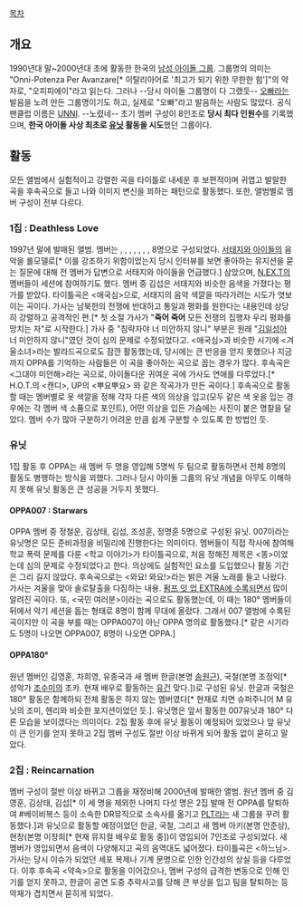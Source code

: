 [[목차]]


== 개요 ==
1990년대 말~2000년대 초에 활동한 한국의 [[보이밴드|남성 아이돌 그룹]]. 
그룹명의 의미는 "Onni-Potenza Per Avanzare[* 이탈리아어로 '최고가 되기 위한 무한한 힘']"의 약자로, "오피피에이"라고 읽는다. 그러나 --당시 아이돌 그룹명이 다 그랬듯-- [[오빠]]라는 발음을 노려 만든 그룹명이기도 하고, 실제로 "오빠"라고 발음하는 사람도 많았다. 공식 팬클럽 이름은 [[언니|UNNI]]. --노렸네--
초기 멤버 구성이 8인조로 '''당시 최다 인원수'''를 기록했으며, '''한국 아이돌 사상 최초로 [[유닛#s-4|유닛]] 활동을 시도'''했던 그룹이다.  


== 활동 ==
모든 앨범에서 실험적이고 강렬한 곡을 타이틀로 내세운 후 보편적이며 귀엽고 발랄한 곡을 후속곡으로 들고 나와 이미지 변신을 꾀하는 패턴으로 활동했다. 또한, 앨범별로 멤버 구성이 전부 다르다.


=== 1집 : Deathless Love ===
1997년 말에 발매된 앨범. 멤버는 {{{#red 유종국}}}, {{{#coral 조성훈}}}, {{{#forestgreen 정철운}}}, {{{#royalblue 김섭}}}, {{{#black 김상태}}}, {{{#pink 김영훈}}}, {{{#gold 정명훈}}}, {{{#darkviolet 차희영}}} 8명으로 구성되었다. [[서태지와 아이들]]의 음악을 롤모델로[* 이를 강조하기 위함이었는지 당시 인터뷰를 보면 좋아하는 뮤지션을 묻는 질문에 대해 전 멤버가 답변으로 서태지와 아이들을 언급했다.] 삼았으며, [[N.EX.T]]의 멤버들이 세션에 참여하기도 했다. 멤버 중 김섭은 서태지와 비슷한 음색을 가졌다는 평가를 받았다.
타이틀곡은 <애국심>으로, 서태지의 음악 색깔을 따라가려는 시도가 엿보이는 곡이다. 가사는 남북한의 전쟁에 반대하고 통일과 평화를 원한다는 내용인데 상당히 강렬하고 공격적인 편.[* 첫 소절 가사가 "'''죽어 죽어''' 모든 전쟁의 집행자 우리 평화를 망치는 자"로 시작한다.] 가사 중 "침략자야 너 미안하지 않니" 부분은 원래 "[[김일성]]아 너 미안하지 않니"였던 것이 심의 문제로 수정되었다고.
<애국심>과 비슷한 시기에 <겨울소녀>라는 발라드곡으로도 잠깐 활동했는데, 당시에는 큰 반응을 얻지 못했으나 지금까지 OPPA를 기억하는 사람들은 이 곡을 좋아하는 곡으로 꼽는 경우가 많다.
후속곡은 <그대야 미안해>라는 곡으로, 아이돌다운 귀여운 곡에 가사도 연애를 다루었다.[* H.O.T.의 <캔디>, UP의 <뿌요뿌요> 와 같은 작곡가가 만든 곡이다.] 후속곡으로 활동할 때는 멤버별로 옷 색깔을 정해 각자 다른 색의 의상을 입고(모두 같은 색 옷을 입는 경우에는 각 멤버 색 소품으로 포인트), 어떤 의상을 입든 가슴에는 사진이 붙은 명찰을 달았다. 멤버 수가 많아 구분하기 어려운 만큼 쉽게 구분할 수 있도록 한 방법인 듯.

=== 유닛 ===
1집 활동 후 OPPA는 새 멤버 두 명을 영입해 5명씩 두 팀으로 활동하면서 전체 8명의 활동도 병행하는 방식을 꾀했다. 그러나 당시 아이돌 그룹의 유닛 개념을 아무도 이해하지 못해 유닛 활동은 큰 성공을 거두지 못했다.

==== OPPA007 : Starwars ====
OPPA 멤버 중 정철운, 김상태, 김섭, 조성훈, 정명훈 5명으로 구성된 유닛. 007이라는 유닛명은 모든 준비과정을 비밀리에 진행한다는 의미이다.
멤버들이 직접 작사에 참여해 학교 폭력 문제를 다룬 <학교 이야기>가 타이틀곡으로, 처음 정해진 제목은 <똥>이었는데 심의 문제로 수정되었다고 한다. 의상에도 실험적인 요소를 도입했으나 활동 기간은 그리 길지 않았다.
후속곡으로는 <와요! 와요!>라는 밝은 겨울 노래를 들고 나왔다. 가사는 겨울을 맞아 솔로탈출을 다짐하는 내용. [[펌프 잇 업/EXTRA|펌프 잇 업 EXTRA]][[펌프 잇 업/수록곡 일람#s-3.7|에 수록]]되면서 많이 알려진 곡이다.
또, <국민 여러분>이라는 곡으로도 활동했는데, 이 때는 180° 멤버들이 뒤에서 악기 세션을 돕는 형태로 8명이 함께 무대에 올랐다. 그래서 007 앨범에 수록된 곡이지만 이 곡을 부를 때는 OPPA007이 아닌 OPPA 명의로 활동했다.[* 같은 시기라도 5명이 나오면 OPPA007, 8명이 나오면 OPPA.]

==== OPPA180° ====
원년 멤버인 김영훈, 차희영, 유종국과 새 멤버 한글(본명 [[송원근]]), 국철(본명 조정익[* 성악가 [[조수미]]의 조카. 현재 배우로 활동하는 [[유건]] 맞다.])로 구성된 유닛. 한글과 국철은 180° 활동은 함께하되 전체 활동은 하지 않는 멤버였다[* 현재로 치면 슈퍼주니어 M 유닛의 조미, 헨리와 비슷한 포지션이었던 듯.]. 유닛명은 앞서 활동한 007유닛과 180° 다른 모습을 보이겠다는 의미이다. 2집 활동 후에 유닛 활동이 예정되어 있었으나 앞 유닛이 큰 인기를 얻지 못하고 2집 멤버 구성도 절반 이상 바뀌게 되어 활동 없이 묻히고 말았다.


=== 2집 : Reincarnation ===
멤버 구성이 절반 이상 바뀌고 그룹을 재정비해 2000년에 발매한 앨범. 원년 멤버 중 김영훈, 김상태, 김섭[* 이 세 명을 제외한 나머지 다섯 명은 2집 발매 전 OPPA를 탈퇴하여 #베이비복스 등이 소속한 DR뮤직으로 소속사를 옮기고 [[PLT]]라는 새 그룹을 꾸려 활동했다.]과 유닛으로 활동할 예정이었던 한글, 국철, 그리고 새 멤버 아키(본명 안준상), 현창(본명 이창희[* 현재 뮤지컬 배우로 활동 중])이 영입되어 7인조로 구성되었다. 새 멤버가 영입되면서 음색이 다양해지고 곡의 음역대도 넓어졌다.
타이틀곡은 <하느님>. 가사는 당시 이슈가 되었던 세포 복제나 기계 문명으로 인한 인간성의 상실 등을 다루었다. 이후 후속곡 <약속>으로 활동을 이어갔으나, 멤버 구성의 급격한 변동으로 인해 인기를 얻지 못하고, 한글이 공연 도중 추락사고를 당해 큰 부상을 입고 팀을 탈퇴하는 등 악재가 겹치면서 묻히게 되었다. 

